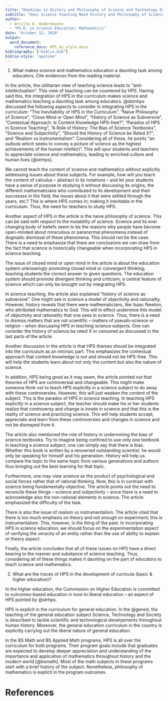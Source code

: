 ```yaml
---
title: "Readings in History and Philosophy of Science and Technology Education:"
subtitle: "Does Science Teaching Need History and Philosophy of Science *by Peter Slezak*"
author:
  - Orville D. Hombrebueno
  - "Ph.D. in Science Education: Mathematics"
date: "October 12, 2018"
output:
  word_document:
    reference_docx: HPS_my_style.docx
bibliography: ["biblio.bib"]
biblio-style: "apalike"
---
```


1. What makes science and mathematics education a daunting task among educators. Cite evidences from the reading material.

In the article, the utilitarian view of teaching science leads to "anti-intellectualism". This view of teaching can be countered by HPS. Having said this, the integration of HPS in the curriculum makes science and mathematics teaching a daunting task among educators. @dstnhps discussed the following aspects to consider in integrating HPS in the curriculum: "The Inevitability of HPS in the Curriculum", "Naive Philosophy of Science", "Close Mind or Open Mind", "History of Science as Subversive", "Contextual Approach: Is Content Knowledge HPS-free?", "Paradox of HPS in Science Teaching", "A Role of History: The Bias of Science Textbooks", "Science and Subjectivity", "Should the History of Science be Rated X?", and "Realism vs Instrumentalism". Considering all of these, he posits "an outlook which seeks to convey a picture of science as the highest achievements of the human intellect". This will spur students and teachers to appreciate science and mathematics, leading to enriched culture and human lives [@strhps].

We cannot teach the content of science and mathematics without explicitly addressing issues about these subjects. For example, how will you teach the content of calculus -- abstract in its notations -- and let your students have a sense of purpose in studying it without discussing its origins, the different mathematicians who contributed to its development and their successes in the field, the issues about it that were settled through the years, etc.? This is where HPS comes in; making it inevitable in the curriculum. Thus, the need for teachers to study HPS.

Another aspect of HPS in the article is the naive philosophy of science. This can be said with respect to the mutability of science. Science and its ever changing body of beliefs seem to be the reasons why people have become open-minded about miraculous or paranormal phenomena instead of dogmatic dismissal of these phenomena. This should not be the case. There is a need to emphasize that there are conclusions we can draw from the fact that science is historically changeable when incorporating HPS in science teaching.

The issue of closed mind or open mind in the article is about the education system unknowingly promoting closed mind or convergent thinking; teaching students the correct answer to given questions. The education system should promote divergent thinking and criticism; a central feature of science which can only be brought out by integrating HPS.

In science teaching, the article also explained "history of science as subversive". One might see in science a model of objectivity and rationality. However, history reveals that there were mathematicians, like Isaac Newton, who attributed mathematics to God. This will in effect undermine this model of objectivity and rationality that one sees in science. Thus, there is a need to dismiss matters that are not scientific -- matters of pseudo-science or religion -- when discussing HPS in teaching science subjects. One can consider the history of science be rated X or censored as discussed in the last parts of the article.

Another discussion in the article is that HPS themes should be integrated into the curriculum as an intrinsic part. This emphasizes the contextual approach that content knowledge is not and should not be HPS-free. This will help the students learn about not only the content but also the nature of science.

In addition, HPS being good as it may seem, the article pointed out that theories of HPS are controversial and changeable. This might make someone think not to teach HPS explicitly in a science subject to do away with these controversies. However, this will just weaken the content of the subject. This is the paradox of HPS in science teaching. In teaching HPS explicitly in a science subject, the teacher should make his or her students realize that controversy and change is innate in science and that this is the reality of science and practicing science. This will help students accept, appreciate and learn from these controversies and changes in science and not be dismayed from it.

The article also mentioned the role of history in undermining the bias of science textbooks. Try to imagine being confined to use only one textbook in teaching a science subject, one can simply say that there is bias. Whether this book is written by a renowned outstanding scientist, he would only be speaking for himself and his generation. History will help us compare the topic to the same topic from various generations and authors thus bringing out the best learning for that topic.

Furthermore, one may view science as the product of psychological and social forces rather that of rational thinking. Now, this is in contrast with science being fundamentally objective. The article points out the need to reconcile these things -- science and subjectivity -- since there is a need to acknowledge also the non-rational elements in science. The article emphasized the difficulty of the task.

There is also the issue of realism vs instrumentalism. The article cited that there is too much emphasis on theory and not enough on experiment; this is instrumentalism. This, however, is the thing of the past. In incorporating HPS in science education, we should focus on the experimentation aspect of verifying the veracity of an entity rather than the use of ability to explain or theory aspect.

Finally, the article concludes that all of these issues on HPS have a direct bearing to the manner and substance of science teaching. Thus, considering all of these things makes it daunting on the part of educators to teach science and mathematics. 

2. What are the traces of HPS in the development of curricula (basic & higher education)?

In the higher education, the Commission on Higher Education is committed to outcomes-based education in tune to  liberal education -- an aspect of HPS pointed by @strhps.

HPS is explicit in the curriculum for general education. In the @gened, the teaching of the general education subject Science, Technology and Society is described to tackle scientific and technological developments throughout human history. Moreover, the general education curriculum in the country is explicitly carrying out the liberal nature of general education.

In the BS Math and BS Applied Math programs, HPS is all over the curriculum for both programs. Their program goals include that graduates are expected to develop deeper appreciation and understanding of the importance and application of mathematics throughout history and the modern world [@bsmath]. Most of the math subjects in these programs start with a brief history of the subject. Nonetheless, philosophy of mathematics is explicit in the program outcomes.




# References